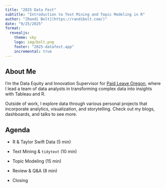 ```yaml
---
title: "2025 Data Fest"
subtitle: "Introduction to Text Mining and Topic Modeling in R"
author: "[Randi Bolt](https://randibolt.com/)"
date: "9/25/2025"
format:
  revealjs:
    theme: sky
    logo: img/bolt.png
    footer: "2025-datafest.app"
    incremental: true 
---
```


## About Me

I’m the Data Equity and Innovation Supervisor for [Paid Leave Oregon](https://paidleave.oregon.gov/), where I lead a team of data analysts in transforming complex data into insights with Tableau and R.

Outside of work, I explore data through various personal projects that incorporate analytics, visualization, and storytelling. Check out my blogs, dashboards, and talks to see more.

## Agenda

* R & Taylor Swift Data (5 min)  

* Text Mining & `tidytext` (10 min)  

* Topic Modeling (15 min)  

* Review & Q&A (8 min)  

* Closing 